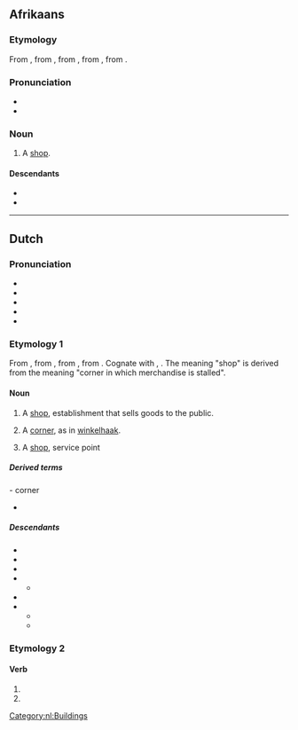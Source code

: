 {{also|Winkel}}
==Afrikaans==

===Etymology===
From {{inh|af|nl|winkel}}, from {{inh|af|dum|winkel||corner}}, from {{inh|af|odt|winkel}}, from {{inh|af|gem-pro|*winkilaz}}, from {{inh|af|ine-pro|*weng-||to bend, bow, arch, curve}}.

===Pronunciation===
* {{IPA|af|/ˈvəŋkəl/}}
* {{audio|af|LL-Q14196 (afr)-Anon1314-winkel.wav|Audio}}

===Noun===
{{af-noun|s|winkeltjie}}

# A [[shop]].

====Descendants====
* {{desc|st|leebenkele|bor=1}}
* {{desc|xh|ivenkile|bor=1}}

----

==Dutch==

===Pronunciation===
* {{IPA|nl|/ˈʋɪŋ.kəl/}}
* {{audio|nl|Nl-winkel.ogg|audio}}
* {{hyphenation|nl|win|kel}}
* {{rhymes|nl|ɪŋkəl|s=2}}
* {{homophones|nl|Winkel}}

===Etymology 1===
From {{inh|nl|dum|winkel||corner}}, from {{inh|nl|odt|winkel}}, from {{inh|nl|gem-pro|*winkilaz}}, from {{der|nl|ine-pro|*weng-||to bend, bow, arch, curve}}. Cognate with {{cog|de|Winkel}}, {{cog|ang|wincel}}. The meaning "shop" is derived from the meaning "corner in which merchandise is stalled".

====Noun====
{{nl-noun|m|-s|winkeltje}}

# A [[shop]], establishment that sells goods to the public.
#: {{syn|nl|boetiek|handel|zaak|toko}}
# {{lb|nl|obsolete}} A [[corner]], as in [[winkelhaak]].
# A [[shop]], service point

=====Derived terms=====
{{col4-u|nl
|boekwinkel
|ijzerwinkel
|platenwinkel
|sportwinkel
|webwinkel
|wetswinkel
|winkelcentrum
|winkelen
|winkelhaak
|winkelier
|winkelketen
}}
- corner
* {{l|nl|winkelhaak}}

=====Descendants=====
* {{desctree|af|winkel}}
* {{desc|dcr|winkel}}
* {{desc|djk|wenkii|bor=1}}
* {{desc|ms|bengkel|bor=1}}
** {{desc|id|bengkel}}
* {{desc|srm|wenkè|bor=1}}
* {{desc|srn|winkri|bor=1}}
** {{desc|car|wenkele|bor=1}}
** {{desc|tri|winkëri|bor=1}}

===Etymology 2===
{{nonlemma}}

====Verb====
{{head|nl|verb form}}

# {{nl-verb form of|p=1|n=sg|t=pres|m=ind|winkelen}}
# {{nl-verb form of|m=imp|winkelen}}

[[Category:nl:Buildings]]